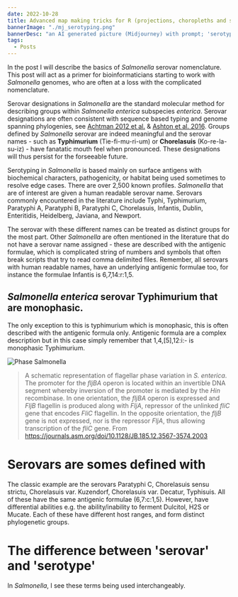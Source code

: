 ```yaml
---
date: 2022-10-28
title: Advanced map making tricks for R (projections, choropleths and showing specific regions)
bannerImage: "./mj_serotyping.png"
bannerDesc: "an AI generated picture (Midjourney) with prompt; 'serotyping'. You can share and adapt this image following a CC BY-SA 4.0 licence"
tags:
  - Posts
---
```


In the post I will describe the basics of *Salmonella* serovar nomenclature. This post will act as a primer for bioinformaticians starting to work with *Salmonella* genomes, who are often at a loss with the complicated nomenclature. 

Serovar designations in *Salmonella* are the standard molecular method for describing groups within *Salmonella enterica* subspecies *enterica*. Serovar designations are often consistent with sequence based typing and genome spanning phylogenies, see [Achtman 2012 et al.](https://journals.plos.org/plospathogens/article?id=10.1371/journal.ppat.1002776) & [Ashton et al. 2016](https://peerj.com/articles/1752/). Groups defined by *Salmonella* serovar are indeed meaningful and the serovar names - such as **Typhimurium** (Tie-fi-mu-ri-um) or **Chorelasuis** (Ko-re-la-su-iz) - have fanatatic mouth feel when pronounced. These designations will thus persist for the forseeable future.

Serotyping in *Salmonella* is based mainly on surface antigens with biochemical characters, pathogenicity, or habitat being used sometimes to resolve edge cases. There are over 2,500 known profiles. *Salmonella* that are of interest are given a human readable serovar name. Serovars commonly encountered in the literature include Typhi, Typhimurium, Paratyphi A, Paratyphi B, Paratyphi C, Chorelasuis, Infantis, Dublin, Enteritidis, Heidelberg, Javiana, and Newport. 

The serovar with these different names can be treated as distinct groups for the most part. Other *Salmonella* are often mentioned in the literature that do not have a serovar name assigned - these are described with the antigenic formulae, which is complicated string of numbers and symbols that often break scripts that try to read comma delimited files. Remember, all serovars with human readable names, have an underlying antigenic formulae too, for instance the formulae Infantis is 6,7,14:r:1,5. 


## *Salmonella enterica* serovar Typhimurium that are monophasic. 

The only exception to this is typhimurium which is monophasic, this is often described with the antigenic formula only.   Antigenic formula are a complex description but in this case simply remember that  1,4,[5],12:i:- is monophasic Typhimurium. 

![Phase Salmonella](./phase_salmonella.jpeg)

> A schematic representation of flagellar phase variation in *S. enterica*. The promoter for the *fljBA* operon is located within an invertible DNA segment whereby inversion of the promoter is mediated by the *Hin* recombinase. In one orientation, the *fljBA* operon is expressed and *FljB* flagellin is produced along with *FljA*, repressor of the unlinked *fliC* gene that encodes *FliC* flagellin. In the opposite orientation, the *fljB* gene is not expressed, nor is the repressor *FljA*, thus allowing transcription of the *fliC* gene. From https://journals.asm.org/doi/10.1128/JB.185.12.3567-3574.2003

# Serovars are somes defined with 

The classic example are the serovars Paratyphi C, Chorelasuis sensu strictu, Chorelasuis var. Kuzendorf, Chorelasuis var. Decatur, Typhisuis. All of these have the same antigenic formulae (6,7:c:1,5). However, have differential abilities e.g. the ability/inability to ferment Dulcitol, H2S or Mucate. Each of these have different host ranges, and form distinct phylogenetic groups. 


# The difference between 'serovar' and 'serotype'
In *Salmonella*, I see these terms being used interchangeably. 
